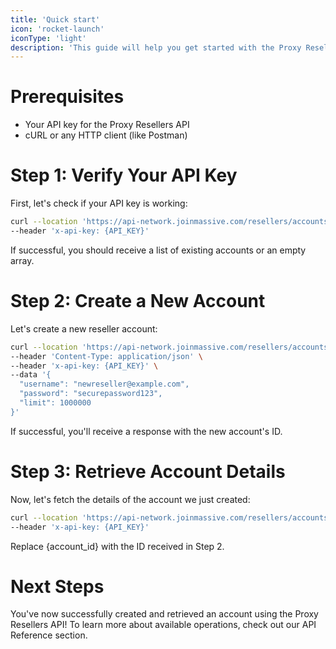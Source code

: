 ```yaml
---
title: 'Quick start'
icon: 'rocket-launch'
iconType: 'light'
description: 'This guide will help you get started with the Proxy Resellers API in just a few minutes.'
---
```


# Prerequisites

- Your API key for the Proxy Resellers API
- cURL or any HTTP client (like Postman)

# Step 1: Verify Your API Key

First, let's check if your API key is working:

```bash
curl --location 'https://api-network.joinmassive.com/resellers/accounts' \
--header 'x-api-key: {API_KEY}'
```

If successful, you should receive a list of existing accounts or an empty array.

# Step 2: Create a New Account

Let's create a new reseller account:

```bash
curl --location 'https://api-network.joinmassive.com/resellers/accounts' \
--header 'Content-Type: application/json' \
--header 'x-api-key: {API_KEY}' \
--data '{
  "username": "newreseller@example.com",
  "password": "securepassword123",
  "limit": 1000000
}'
```

If successful, you'll receive a response with the new account's ID.

# Step 3: Retrieve Account Details

Now, let's fetch the details of the account we just created:

```bash
curl --location 'https://api-network.joinmassive.com/resellers/accounts/{account_id}' \
--header 'x-api-key: {API_KEY}'
```

Replace {account_id} with the ID received in Step 2.

# Next Steps

You've now successfully created and retrieved an account using the Proxy Resellers API!
To learn more about available operations, check out our API Reference section.